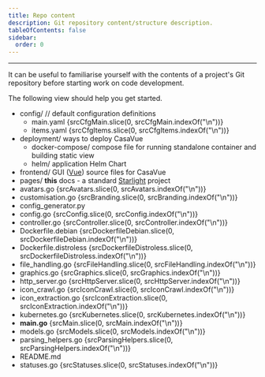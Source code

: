 ```yaml
---
title: Repo content
description: Git repository content/structure description.
tableOfContents: false
sidebar:
  order: 0
---
```






---

It can be useful to familiarise yourself with the contents of a project's Git repository before starting work on code development.

The following view should help you get started.

[comment]: # (ls --group-directories-first -A1)
<FileTree>
- config/ // default configuration definitions
  - main.yaml {srcCfgMain.slice(0, srcCfgMain.indexOf("\n"))}
  - items.yaml {srcCfgItems.slice(0, srcCfgItems.indexOf("\n"))}
- deployment/ ways to deploy CasaVue
  - docker-compose/ compose file for running standalone container and building static view
  - helm/ application Helm Chart
- frontend/ GUI ([Vue](https://vuejs.org/)) source files for CasaVue
- pages/ **this** docs - a standard [Starlight](https://starlight.astro.build/) project
- avatars.go {srcAvatars.slice(0, srcAvatars.indexOf("\n"))}
- customisation.go {srcBranding.slice(0, srcBranding.indexOf("\n"))}
- config_generator.py
- config.go {srcConfig.slice(0, srcConfig.indexOf("\n"))}
- controller.go {srcController.slice(0, srcController.indexOf("\n"))}
- Dockerfile.debian {srcDockerfileDebian.slice(0, srcDockerfileDebian.indexOf("\n"))}
- Dockerfile.distroless {srcDockerfileDistroless.slice(0, srcDockerfileDistroless.indexOf("\n"))}
- file_handling.go {srcFileHandling.slice(0, srcFileHandling.indexOf("\n"))}
- graphics.go {srcGraphics.slice(0, srcGraphics.indexOf("\n"))}
- http_server.go {srcHttpServer.slice(0, srcHttpServer.indexOf("\n"))}
- icon_crawl.go {srcIconCrawl.slice(0, srcIconCrawl.indexOf("\n"))}
- icon_extraction.go {srcIconExtraction.slice(0, srcIconExtraction.indexOf("\n"))}
- kubernetes.go {srcKubernetes.slice(0, srcKubernetes.indexOf("\n"))}
- **main.go** {srcMain.slice(0, srcMain.indexOf("\n"))}
- models.go {srcModels.slice(0, srcModels.indexOf("\n"))}
- parsing_helpers.go {srcParsingHelpers.slice(0, srcParsingHelpers.indexOf("\n"))}
- README.md
- statuses.go {srcStatuses.slice(0, srcStatuses.indexOf("\n"))}
</FileTree>
